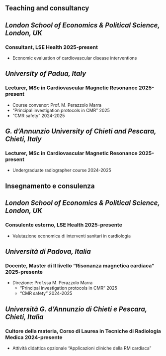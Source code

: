 ::: {.content-visible when-profile="english"}
# Teaching and consultancy

## *London School of Economics & Political Science, London, UK* 

### Consultant, LSE Health \hfill 2025-present
- Economic evaluation of cardiovascular disease interventions

## *University of Padua, Italy* 

### Lecturer, MSc in Cardiovascular Magnetic Resonance \hfill 2025-present
-  Course convenor: Prof. M. Perazzolo Marra
  - "Principal investigation protocols in CMR" \hfill 2025
  - "CMR safety" \hfill 2024-2025

## *G. d’Annunzio University of Chieti and Pescara, Chieti, Italy*
### Lecturer, MSc in Cardiovascular Magnetic Resonance \hfill 2025-present
- Undergraduate radiographer course \hfill 2024-2025

:::

::: {.content-visible when-profile="italian"}
# Insegnamento e consulenza

## *London School of Economics & Political Science, London, UK* 

### Consulente esterno, LSE Health \hfill 2025-presente
- Valutazione economica di interventi sanitari in cardiologia 

## *Università di Padova, Italia* 

### Docente, Master di II livello "Risonanza magnetica cardiaca" \hfill 2025-presente
- Direzione: Prof.ssa M. Perazzolo Marra
  - "Principal investigation protocols in CMR" \hfill 2025
  -  "CMR safety" \hfill 2024-2025

## *Università G. d'Annunzio di Chieti e Pescara, Chieti, Italia* 

### Cultore della materia, Corso di Laurea in Tecniche di Radiologia Medica  \hfill 2024-presente
- Attività didattica opzionale "Applicazioni cliniche della RM cardiaca"

:::